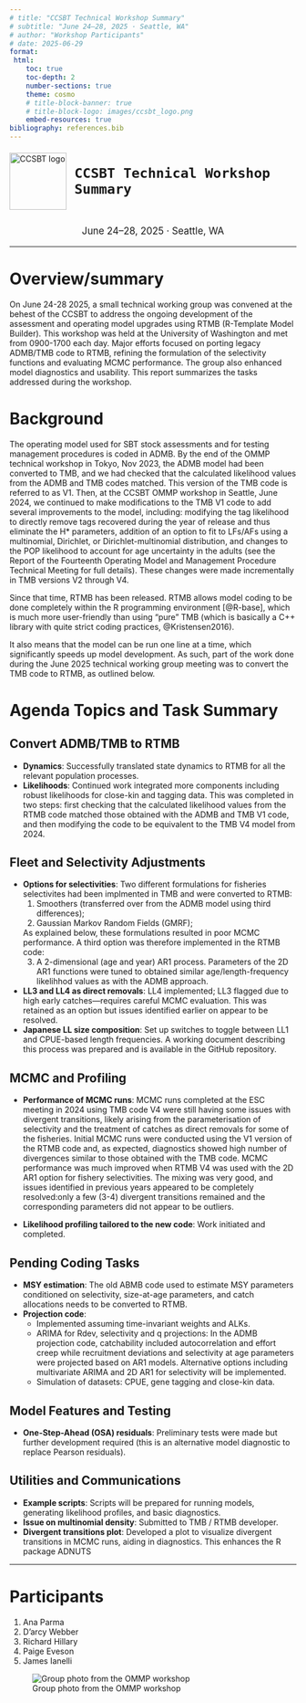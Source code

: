 ```yaml
---
# title: "CCSBT Technical Workshop Summary"
# subtitle: "June 24–28, 2025 · Seattle, WA"
# author: "Workshop Participants"
# date: 2025-06-29
format:
 html:
    toc: true
    toc-depth: 2
    number-sections: true
    theme: cosmo
    # title-block-banner: true
    # title-block-logo: images/ccsbt_logo.png
    embed-resources: true
bibliography: references.bib
---
```


<!-- Manually define your own title block -->
<div style="display: flex; align-items: center; gap: 1em; margin-bottom: 1.5em;">
  <img src="images/ccsbt_logo.png" width="100" alt="CCSBT logo" style="flex-shrink: 0;">
  <div style="font-size: 2em; font-weight: bold;">
    CCSBT Technical Workshop Summary
  </div>
</div>

<div style="font-size: 1.2em; text-align: center; margin-bottom: 0.5em;">
  June 24–28, 2025 · Seattle, WA
</div>

---

# Overview/summary

On June 24-28 2025, a small technical working group was convened at the behest of the 
CCSBT to address the ongoing development of the assessment and operating model 
upgrades using RTMB (R-Template Model Builder). This workshop was held at the
University of Washington and met from 0900-1700 each day. 
Major efforts focused on porting legacy ADMB/TMB code to RTMB, refining the formulation of the selectivity functions and evaluating MCMC performance. The group also enhanced model diagnostics and usability.
This report summarizes the tasks addressed during the workshop. 

# Background

The operating model used for SBT stock assessments and for testing management procedures is coded in ADMB. By the end of the OMMP technical workshop in Tokyo, Nov 2023, the ADMB  model had been converted to TMB, and we had checked that the calculated likelihood values from the ADMB and TMB codes matched. This version of the TMB code is referred to as V1.  Then, at the CCSBT OMMP workshop in Seattle, June 2024, we continued to make modifications to the TMB V1 code to add several improvements to the model, including: modifying the tag likelihood to directly remove tags recovered during the year of release and thus eliminate the H* parameters, addition of an option to fit to LFs/AFs using a multinomial, Dirichlet, or Dirichlet-multinomial distribution, and changes to the POP likelihood to account for age uncertainty in the adults (see the Report of the Fourteenth Operating Model and Management Procedure Technical Meeting for full details). These changes were made incrementally in TMB versions V2 through V4. 

Since that time, RTMB has been released. RTMB allows model coding to be done completely within the R programming environment [@R-base],
which is  much more user-friendly than using "pure" TMB (which is basically a C++ library with quite strict coding practices, @Kristensen2016).

It also means that the model can be run one line at a time, which significantly speeds up model development. As such, part of the work done during the June 2025 technical working group meeting was to convert the TMB code to RTMB, as outlined below.


# Agenda Topics and Task Summary

## Convert ADMB/TMB to RTMB

- **Dynamics**: Successfully translated state dynamics to RTMB for all the relevant population
processes.
- **Likelihoods**: Continued work integrated more components including robust likelihoods for close-kin and tagging data.
This was completed in two steps: first checking that the calculated likelihood values from the RTMB code matched those obtained with the ADMB and TMB V1 code, and then modifying the code to be equivalent to the TMB V4 model from 2024.

## Fleet and Selectivity Adjustments

- **Options for selectivities**: 
Two different formulations for fisheries selectivites had been implmented in TMB and were converted to RTMB: 
    1) Smoothers (transferred over from the ADMB model using third differences);
    2) Gaussian Markov Random Fields (GMRF);

   As explained below, these formulations resulted in poor MCMC performance. A third option was therefore implemented in the RTMB code: 
   3) A 2-dimensional (age and year) AR1 process. Parameters of the 2D AR1 functions were tuned to obtained similar age/length-frequency likelihhod values as with the ADMB approach.

- **LL3 and LL4 as direct removals**: LL4 implemented; LL3 flagged due to high early 
catches—requires careful MCMC evaluation. This was retained as an option but issues identified
earlier on appear to be resolved.
- **Japanese LL size composition**: Set up switches to toggle between LL1 and CPUE-based length frequencies. A working document describing this process was prepared and is available in the GitHub repository.

## MCMC and Profiling

- **Performance of MCMC runs**: MCMC runs completed at the ESC meeting in 2024 using TMB code V4 were still having some issues with divergent transitions, likely arising from the parameterisation of selectivity and the treatment of catches as direct removals for some of the fisheries. 
Initial MCMC runs were conducted using the V1 version of the RTMB code and, as expected, diagnostics showed high number of divergences similar to those obtained with the TMB code. MCMC performance was much improved when RTMB V4 was used with the 2D AR1 option for fishery selectivities. The mixing was very good, and issues identified in previous years appeared to be completely resolved:only a few (3-4) divergent transitions remained and the corresponding parameters did not appear to be outliers.  

- **Likelihood profiling tailored to the new code**: Work initiated and completed.

## Pending Coding Tasks

- **MSY estimation**: The old ABMB code used to estimate MSY parameters conditioned on selectivity, size-at-age parameters, and catch allocations needs to be converted to RTMB.
- **Projection code**: 
    - Implemented assuming time-invariant weights and ALKs.
    - ARIMA for Rdev, selectivity and q projections: In the ADMB projection code, catchability included autocorrelation and effort creep while recruitment deviations and selectivity at age parameters were projected based on AR1 models. Alternative options including multivariate ARIMA and 2D AR1 for selectivity will be implemented.
    - Simulation of datasets: CPUE, gene tagging and close-kin data.

## Model Features and Testing

- **One-Step-Ahead (OSA) residuals**: Preliminary tests were made but further development required (this is an alternative
model diagnostic to replace Pearson residuals).

## Utilities and Communications

- **Example scripts**: Scripts will be prepared for running models, generating likelihood profiles, and basic diagnostics.
- **Issue on multinomial density**: Submitted to TMB / RTMB developer.
- **Divergent transitions plot**: Developed a plot to visualize divergent transitions in 
MCMC runs, aiding in diagnostics. This enhances the R package ADNUTS


---

# Participants

1. Ana Parma
2. D'arcy Webber
3. Richard Hillary
4. Paige Eveson
5. James Ianelli  

::: {style="text-align: center;"}
<div style="text-align: center;">
</div>
:::


![Group photo from the OMMP workshop](images/Workshop_photo.png)
